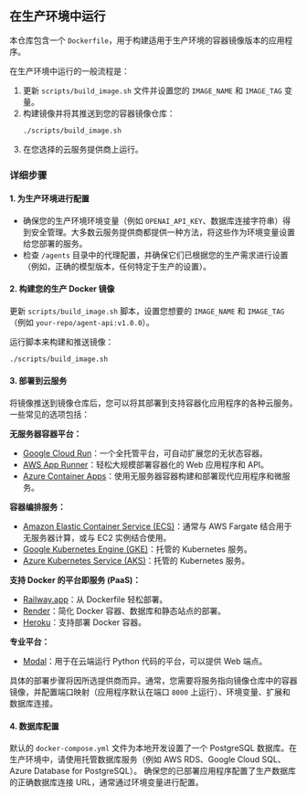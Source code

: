 ## 在生产环境中运行

本仓库包含一个 `Dockerfile`，用于构建适用于生产环境的容器镜像版本的应用程序。

在生产环境中运行的一般流程是：

1.  更新 `scripts/build_image.sh` 文件并设置您的 `IMAGE_NAME` 和 `IMAGE_TAG` 变量。
2.  构建镜像并将其推送到您的容器镜像仓库：
    ```bash
    ./scripts/build_image.sh
    ```
3.  在您选择的云服务提供商上运行。

### 详细步骤

#### 1. 为生产环境进行配置

-   确保您的生产环境环境变量（例如 `OPENAI_API_KEY`、数据库连接字符串）得到安全管理。大多数云服务提供商都提供一种方法，将这些作为环境变量设置给您部署的服务。
-   检查 `/agents` 目录中的代理配置，并确保它们已根据您的生产需求进行设置（例如，正确的模型版本，任何特定于生产的设置）。

#### 2. 构建您的生产 Docker 镜像

更新 `scripts/build_image.sh` 脚本，设置您想要的 `IMAGE_NAME` 和 `IMAGE_TAG`（例如 `your-repo/agent-api:v1.0.0`）。

运行脚本来构建和推送镜像：

```bash
./scripts/build_image.sh
```

#### 3. 部署到云服务

将镜像推送到镜像仓库后，您可以将其部署到支持容器化应用程序的各种云服务。一些常见的选项包括：

**无服务器容器平台：**

-   [Google Cloud Run](https://cloud.google.com/run)：一个全托管平台，可自动扩展您的无状态容器。
-   [AWS App Runner](https://aws.amazon.com/apprunner/)：轻松大规模部署容器化的 Web 应用程序和 API。
-   [Azure Container Apps](https://azure.microsoft.com/en-us/products/container-apps/)：使用无服务器容器构建和部署现代应用程序和微服务。

**容器编排服务：**

-   [Amazon Elastic Container Service (ECS)](https://aws.amazon.com/ecs/)：通常与 AWS Fargate 结合用于无服务器计算，或与 EC2 实例结合使用。
-   [Google Kubernetes Engine (GKE)](https://cloud.google.com/kubernetes-engine)：托管的 Kubernetes 服务。
-   [Azure Kubernetes Service (AKS)](https://azure.microsoft.com/en-us/services/kubernetes-service/)：托管的 Kubernetes 服务。

**支持 Docker 的平台即服务 (PaaS)：**

-   [Railway.app](https://railway.app/)：从 Dockerfile 轻松部署。
-   [Render](https://render.com/)：简化 Docker 容器、数据库和静态站点的部署。
-   [Heroku](https://www.heroku.com/)：支持部署 Docker 容器。

**专业平台：**

-   [Modal](https://modal.com/)：用于在云端运行 Python 代码的平台，可以提供 Web 端点。

具体的部署步骤将因所选提供商而异。通常，您需要将服务指向镜像仓库中的容器镜像，并配置端口映射（应用程序默认在端口 `8000` 上运行）、环境变量、扩展和数据库连接。

#### 4. 数据库配置

默认的 `docker-compose.yml` 文件为本地开发设置了一个 PostgreSQL 数据库。在生产环境中，请使用托管数据库服务（例如 AWS RDS、Google Cloud SQL、Azure Database for PostgreSQL）。
确保您的已部署应用程序配置了生产数据库的正确数据库连接 URL，通常通过环境变量进行配置。